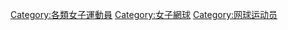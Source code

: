 {{Commonscat|Female tennis players}}

[[Category:各類女子運動員|Category:各類女子運動員]]
[[Category:女子網球|Category:女子網球]]
[[Category:网球运动员|Category:网球运动员]]